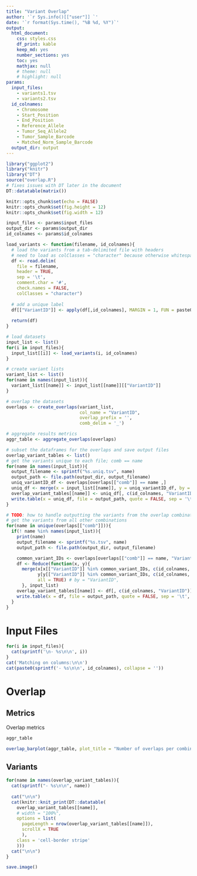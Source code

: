 ```yaml
---
title: "Variant Overlap"
author: '`r Sys.info()[["user"]] `'
date: '`r format(Sys.time(), "%B %d, %Y")`'
output:
  html_document:
    css: styles.css
    df_print: kable
    keep_md: yes
    number_sections: yes
    toc: yes
    mathjax: null
    # theme: null
    # highlight: null
params:
  input_files: 
    - variants1.tsv
    - variants2.tsv
  id_colnames:
    - Chromosome
    - Start_Position
    - End_Position
    - Reference_Allele
    - Tumor_Seq_Allele2
    - Tumor_Sample_Barcode
    - Matched_Norm_Sample_Barcode
  output_dir: output
---
```

```r
library("ggplot2")
library("knitr")
library("DT")
source("overlap.R")
# fixes issues with DT later in the document
DT::datatable(matrix())

knitr::opts_chunk$set(echo = FALSE)
knitr::opts_chunk$set(fig.height = 12)
knitr::opts_chunk$set(fig.width = 12)

input_files <- params$input_files
output_dir <- params$output_dir
id_colnames <- params$id_colnames

load_variants <- function(filename, id_colnames){
  # load the variants from a tab-delimited file with headers
  # need to load as colClasses = "character" because otherwise whitespace gets inserted later with paste
  df <- read.delim(
    file = filename, 
    header = TRUE, 
    sep = '\t', 
    comment.char = '#',
    check.names = FALSE, 
    colClasses = "character")
  
  # add a unique label
  df[["VariantID"]] <- apply(df[,id_colnames], MARGIN = 1, FUN = paste0, collapse = ':')
  
  return(df)
}

# load datasets
input_list <- list()
for(i in input_files){
  input_list[[i]] <- load_variants(i, id_colnames)
}

# create variant lists
variant_list <- list()
for(name in names(input_list)){
  variant_list[[name]] <- input_list[[name]][["VariantID"]]
}

# overlap the datasets
overlaps <- create_overlaps(variant_list, 
                            col_name = "VariantID", 
                            overlap_prefix = '',
                            comb_delim = '_')

# aggregate results metrics
aggr_table <- aggregate_overlaps(overlaps)

# subset the dataframes for the overlaps and save output files
overlap_variant_tables <- list()
# get the variants unique to each file; comb == name
for(name in names(input_list)){
  output_filename <- sprintf("%s.uniq.tsv", name)
  output_path <- file.path(output_dir, output_filename)
  uniq_variantID_df <- overlaps[overlaps[["comb"]] == name ,]
  uniq_df <- merge(x = input_list[[name]], y = uniq_variantID_df, by = "VariantID")
  overlap_variant_tables[[name]] <- uniq_df[, c(id_colnames, "VariantID")]
  write.table(x = uniq_df, file = output_path, quote = FALSE, sep = '\t', row.names = FALSE, col.names = TRUE)
}

# TODO: how to handle outputting the variants from the overlap combinations?
# get the variants from all other combinations
for(name in unique(overlaps[["comb"]])){
  if(! name %in% names(input_list)){
    print(name)
    output_filename <- sprintf("%s.tsv", name)
    output_path <- file.path(output_dir, output_filename)

    common_variant_IDs <- overlaps[overlaps[["comb"]] == name, "VariantID"]
    df <- Reduce(function(x, y){
      merge(x[x[["VariantID"]] %in% common_variant_IDs, c(id_colnames, "VariantID")], 
            y[y[["VariantID"]] %in% common_variant_IDs, c(id_colnames, "VariantID")], 
            all = TRUE) # by = "VariantID",
      }, input_list)
    overlap_variant_tables[[name]] <- df[, c(id_colnames, "VariantID")]
    write.table(x = df, file = output_path, quote = FALSE, sep = '\t', row.names = FALSE, col.names = TRUE)
  }
}

```

# Input Files
```r
for(i in input_files){
  cat(sprintf('\n- %s\n\n', i))
}
cat('Matching on columns:\n\n')
cat(paste0(sprintf('- %s\n\n', id_colnames), collapse = ''))
```

# Overlap

## Metrics

Overlap metrics

```r
aggr_table
```

```r
overlap_barplot(aggr_table, plot_title = "Number of overlaps per combination")
```

## Variants
```r
for(name in names(overlap_variant_tables)){
  cat(sprintf("- %s\n\n", name))
  
  cat("\n\n")
  cat(knitr::knit_print(DT::datatable(
    overlap_variant_tables[[name]], 
    # width = "100%",
    options = list(
      pageLength = nrow(overlap_variant_tables[[name]]),
      scrollX = TRUE
      ),
    class = 'cell-border stripe'
    )))
  cat("\n\n")
}
```

```r
save.image()
```